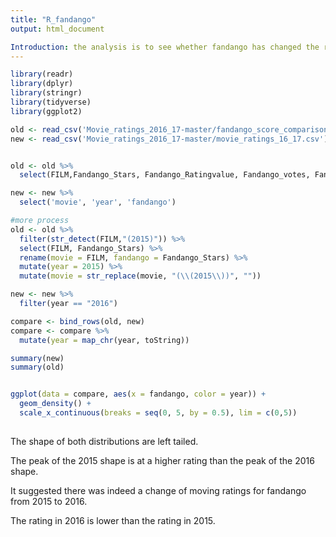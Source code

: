 ```yaml
---
title: "R_fandango"
output: html_document

Introduction: the analysis is to see whether fandango has changed the rating calculation since Hicky's analysis
---
```


```r
library(readr)
library(dplyr)
library(stringr)
library(tidyverse)
library(ggplot2)

old <- read_csv('Movie_ratings_2016_17-master/fandango_score_comparison.csv')
new <- read_csv('Movie_ratings_2016_17-master/movie_ratings_16_17.csv')



```



```r
old <- old %>%
  select(FILM,Fandango_Stars, Fandango_Ratingvalue, Fandango_votes, Fandango_Difference)

new <- new %>%
  select('movie', 'year', 'fandango')

#more process
old <- old %>%
  filter(str_detect(FILM,"(2015)")) %>%
  select(FILM, Fandango_Stars) %>%
  rename(movie = FILM, fandango = Fandango_Stars) %>%
  mutate(year = 2015) %>%
  mutate(movie = str_replace(movie, "(\\(2015\\))", ""))

new <- new %>%
  filter(year == "2016")

compare <- bind_rows(old, new)
compare <- compare %>%
  mutate(year = map_chr(year, toString))
```


```r
summary(new)
summary(old)
```


```r
```



```r
ggplot(data = compare, aes(x = fandango, color = year)) +
  geom_density() +
  scale_x_continuous(breaks = seq(0, 5, by = 0.5), lim = c(0,5))
  
```
The shape of both distributions are left tailed. 

The peak of the 2015 shape is at a higher rating than the peak of the 2016 shape.

It suggested there was indeed a change of moving ratings for fandango from 2015 to 2016.

The rating in 2016 is lower than the rating in 2015.

